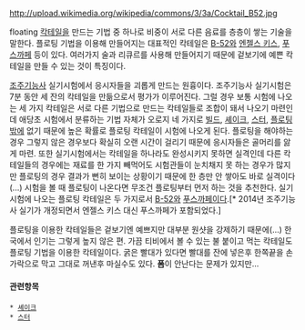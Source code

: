 http://upload.wikimedia.org/wikipedia/commons/3/3a/Cocktail_B52.jpg

floating
[[칵테일]]을 만드는 기법 중 하나로 비중이 서로 다른 음료를 층층이 쌓는 기술을 말한다. 플로팅 기법을 이용해 만들어지는 대표적인 칵테일은 [[B-52]]와 [[엔젤스 키스]], [[푸스까페]] 등이 있다. 여러가지 술과 리큐르를 사용해 만들어지기 때문에 겉보기에 예쁜 칵테일을 만들 수 있는 것이 특징이다.

[[조주기능사]] 실기시험에서 응시자들을 괴롭게 만드는 원흉이다. 조주기능사 실기시험은 7분 동안 세 잔의 칵테일을 만듦으로서 평가가 이루어진다. 그럴 경우 보통 시험에 나오는 세 가지 칵테일은 서로 다른 기법으로 만드는 칵테일들로 조합이 돼서 나오기 마련인데 애당초 시험에서 분류하는 기법 자체가 오로지 네 가지로 [[빌드]], [[셰이크]], [[스터]], [[플로팅]]밖에 없기 때문에 높은 확률로 플로팅 칵테일이 시험에 나오게 된다. 플로팅을 해야하는 경우 그렇지 않은 경우보다 확실히 오랜 시간이 걸리기 때문에 응시자들은 골머리를 앓게 마련. 또한 실기시험에서는 칵테일을 하나라도 완성시키지 못하면 실격인데 다른 칵테일들의 경우에는 재료를 한 가지 빼먹어도 시험관들이 눈치채지 못 하는 경우가 많지만 플로팅의 경우 결과가 뻔히 보이는 상황이기 때문에 한 층만 안 쌓아도 바로 실격이다(...) 시험을 볼 때 플로팅이 나온다면 무조건 플로팅부터 먼저 하는 것을 추천한다. 실기시험에 나오는 플로팅 칵테일은 두 가지로서 [[B-52]]와 [[푸스까페]]이다.[* 2014년 조주기능사 실기가 개정되면서 엔젤스 키스 대신 푸스까페가 포함되었다.]

플로팅을 이용한 칵테일들은 겉보기엔 예쁘지만 대부분 원샷을 강제하기 때문에(...) 한국에서 인기는 그렇게 높지 않은 편. 가끔 티비에서 볼 수 있는 불 붙이고 먹는 칵테일도 플로팅 기법을 이용한 칵테일이다. 굵은 빨대가 있다면 빨대를 잔에 넣은후 한쪽끝을 손가락으로 막고 그대로 꺼낸후 마실수도 있다. '''폼'''이 안난다는 문제가 있지만...

==== 관련항목 ====
 * [[셰이크]]
 * [[스터]]

